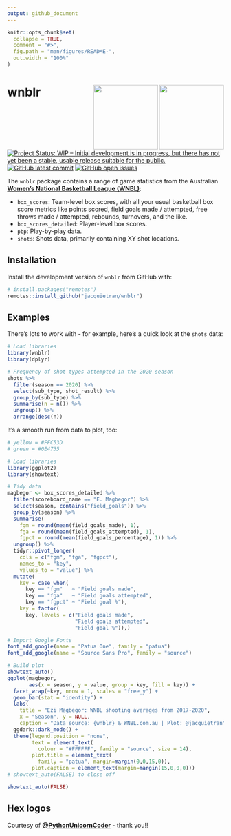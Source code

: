 ```yaml
---
output: github_document
---
```


<!-- README.md is generated from README.Rmd. Please edit that file -->

```r

knitr::opts_chunk$set(
  collapse = TRUE,
  comment = "#>",
  fig.path = "man/figures/README-",
  out.width = "100%"
)

```

# wnblr <img src="man/img/wnblr_hex_green_bg.png" align="right" height="150" />&nbsp;<img src="man/img/wnblr_hex_gold_bg.png" align="right" height="150" />

<!-- badges: start -->
<a href="https://www.repostatus.org/#wip"><img src="https://www.repostatus.org/badges/latest/wip.svg" alt="Project Status: WIP – Initial development is in progress, but there has not yet been a stable, usable release suitable for the public." /></a>
[![GitHub latest commit](https://img.shields.io/github/last-commit/jacquietran/wnblr)](https://github.com/badges/shields)
[![GitHub open issues](https://img.shields.io/github/issues-raw/jacquietran/wnblr)](https://github.com/jacquietran/wnblr/issues)
<!-- badges: end -->

The `wnblr` package contains a range of game statistics from the Australian [**Women's National Basketball League (WNBL)**](https://www.wnbl.com.au):

- `box_scores`: Team-level box scores, with all your usual basketball box score metrics like points scored, field goals made / attempted, free throws made / attempted, rebounds, turnovers, and the like.
- `box_scores_detailed`: Player-level box scores.
- `pbp`: Play-by-play data.
- `shots`: Shots data, primarily containing XY shot locations.

## Installation

Install the development version of `wnblr` from GitHub with:

``` r
# install.packages("remotes")
remotes::install_github("jacquietran/wnblr")
```
## Examples

There's lots to work with - for example, here's a quick look at the `shots` data:

```r

# Load libraries
library(wnblr)
library(dplyr)

# Frequency of shot types attempted in the 2020 season
shots %>%
  filter(season == 2020) %>%
  select(sub_type, shot_result) %>%
  group_by(sub_type) %>%
  summarise(n = n()) %>%
  ungroup() %>%
  arrange(desc(n))

```

It's a smooth run from data to plot, too:

```r

# yellow = #FFC53D
# green = #0E4735

# Load libraries
library(ggplot2)
library(showtext)

# Tidy data
magbegor <- box_scores_detailed %>%
  filter(scoreboard_name == "E. Magbegor") %>%
  select(season, contains("field_goals")) %>%
  group_by(season) %>%
  summarise(
    fgm = round(mean(field_goals_made), 1),
    fga = round(mean(field_goals_attempted), 1),
    fgpct = round(mean(field_goals_percentage), 1)) %>%
  ungroup() %>%
  tidyr::pivot_longer(
    cols = c("fgm", "fga", "fgpct"),
    names_to = "key",
    values_to = "value") %>%
  mutate(
    key = case_when(
      key == "fgm"   ~ "Field goals made",
      key == "fga"   ~ "Field goals attempted",
      key == "fgpct" ~ "Field goal %"),
    key = factor(
      key, levels = c("Field goals made",
                      "Field goals attempted",
                      "Field goal %")),)

# Import Google Fonts
font_add_google(name = "Patua One", family = "patua")
font_add_google(name = "Source Sans Pro", family = "source")

# Build plot
showtext_auto()
ggplot(magbegor,
       aes(x = season, y = value, group = key, fill = key)) +
  facet_wrap(~key, nrow = 1, scales = "free_y") +
  geom_bar(stat = "identity") + 
  labs(
    title = "Ezi Magbegor: WNBL shooting averages from 2017-2020",
    x = "Season", y = NULL,
    caption = "Data source: {wnblr} & WNBL.com.au | Plot: @jacquietran") +
  ggdark::dark_mode() +
  theme(legend.position = "none",
        text = element_text(
          colour = "#FFFFFF", family = "source", size = 14),
        plot.title = element_text(
          family = "patua", margin=margin(0,0,15,0)),
        plot.caption = element_text(margin=margin(15,0,0,0)))
# showtext_auto(FALSE) to close off

```

```r
showtext_auto(FALSE)
```

## Hex logos

Courtesy of [**@PythonUnicornCoder**](https://github.com/PythonUnicornCoder) - thank you!!